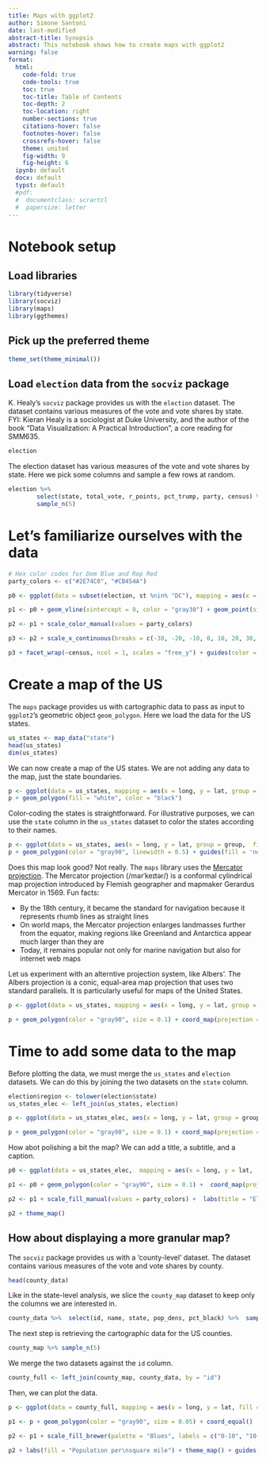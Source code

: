 ```yaml
---
title: Maps with ggplot2
author: Simone Santoni
date: last-modified
abstract-title: Synopsis
abstract: This notebook shows how to create maps with ggplot2
warning: false
format: 
  html:
    code-fold: true
    code-tools: true
    toc: true
    toc-title: Table of Contents 
    toc-depth: 2
    toc-location: right
    number-sections: true
    citations-hover: false
    footnotes-hover: false
    crossrefs-hover: false
    theme: united 
    fig-width: 9
    fig-height: 6
  ipynb: default
  docx: default
  typst: default
  #pdf:
  #  documentclass: scrartcl
  #  papersize: letter
---
```


# Notebook setup

## Load libraries

```r
library(tidyverse)
library(socviz)
library(maps)
library(ggthemes)
```

## Pick up the preferred theme

```r
theme_set(theme_minimal())
```

## Load `election` data from the `socviz` package

K. Healy's `socviz` package provides us with the `election` dataset. The dataset contains various measures of the vote and vote shares by state. FYI: Kieran Healy is a sociologist at Duke University, and the author of the book "Data Visualization: A Practical Introduction", a core reading for SMM635.

```r
election
```

The election dataset has various measures of the vote and vote shares by state. Here we pick some columns and sample a few rows at random.

```r
election %>%
        select(state, total_vote, r_points, pct_trump, party, census) %>%
        sample_n(5)
```

# Let's familiarize ourselves with the data

```r
# Hex color codes for Dem Blue and Rep Red
party_colors <- c("#2E74C0", "#CB454A")

p0 <- ggplot(data = subset(election, st %nin% "DC"), mapping = aes(x = r_points, y = reorder(state, r_points), color = party))

p1 <- p0 + geom_vline(xintercept = 0, color = "gray30") + geom_point(size = 2)

p2 <- p1 + scale_color_manual(values = party_colors)

p3 <- p2 + scale_x_continuous(breaks = c(-30, -20, -10, 0, 10, 20, 30, 40), labels = c("30\n (Clinton)", "20", "10", "0", "10", "20", "30", "40\n(Trump)"))

p3 + facet_wrap(~census, ncol = 1, scales = "free_y") + guides(color = 'none') + labs(x = "Point Margin", y = "") + theme(axis.text = element_text(size = 8))
```

# Create a map of the US

The `maps` package provides us with cartographic data to pass as input to `ggplot2`'s geometric object `geom_polygon`. Here we load the data for the US states.

```r
us_states <- map_data("state")
head(us_states)
dim(us_states)
```

We can now create a map of the US states. We are not adding any data to the map, just the state boundaries.

```r
p <- ggplot(data = us_states, mapping = aes(x = long, y = lat, group = group))
p + geom_polygon(fill = "white", color = "black")
```

Color-coding the states is straightforward. For illustrative purposes, we can use the `state` column in the `us_states` dataset to color the states according to their names.

```r
p <- ggplot(data = us_states, aes(x = long, y = lat, group = group,  fill = region))
p + geom_polygon(color = "gray90", linewidth = 0.5) + guides(fill = 'none')
```

Does this map look good? Not really. The `maps` library uses the [Mercator projection](link). The Mercator projection (/mərˈkeɪtər/) is a conformal cylindrical map projection introduced by Flemish geographer and mapmaker Gerardus Mercator in 1569. Fun facts:

+ By the 18th century, it became the standard for navigation because it represents rhumb lines as straight lines
+ On world maps, the Mercator projection enlarges landmasses further from the equator, making regions like Greenland and Antarctica appear much larger than they are
+ Today, it remains popular not only for marine navigation but also for internet web maps

Let us experiment with an alterntive projection system, like Albers'. The Albers projection is a conic, equal-area map projection that uses two standard parallels. It is particularly useful for maps of the United States.

```r
p <- ggplot(data = us_states, mapping = aes(x = long, y = lat, group = group, fill = region))

p + geom_polygon(color = "gray90", size = 0.1) + coord_map(projection = "albers", lat0 = 39, lat1 = 45) + guides(fill = 'none')
```

# Time to add some data to the map

Before plotting the data, we must merge the `us_states` and `election` datasets. We can do this by joining the two datasets on the `state` column. 

```r
election$region <- tolower(election$state)
us_states_elec <- left_join(us_states, election)
```

```r
p <- ggplot(data = us_states_elec, aes(x = long, y = lat, group = group, fill = party))

p + geom_polygon(color = "gray90", size = 0.1) + coord_map(projection = "albers", lat0 = 39, lat1 = 45)
```

How abot polishing a bit the map? We can add a title, a subtitle, and a caption.

```r
p0 <- ggplot(data = us_states_elec,  mapping = aes(x = long, y = lat,  group = group, fill = party))

p1 <- p0 + geom_polygon(color = "gray90", size = 0.1) +  coord_map(projection = "albers", lat0 = 39, lat1 = 45)

p2 <- p1 + scale_fill_manual(values = party_colors) +  labs(title = "Election Results 2016", fill = NULL)

p2 + theme_map()
```

## How about displaying a more granular map?

The `socviz` package provides us with a 'county-level' dataset. The dataset contains various measures of the vote and vote shares by county.

```r
head(county_data)
```

Like in the state-level analysis, we slice the `county_map` dataset to keep only the columns we are interested in.

```r
county_data %>%  select(id, name, state, pop_dens, pct_black) %>%  sample_n(5)
```

The next step is retrieving the cartographic data for the US counties.

```r
county_map %>% sample_n(5)
```

We merge the two datasets against the `id` column.

```r
county_full <- left_join(county_map, county_data, by = "id")
```

Then, we can plot the data.

```r
p <- ggplot(data = county_full, mapping = aes(x = long, y = lat, fill = pop_dens, group = group))

p1 <- p + geom_polygon(color = "gray90", size = 0.05) + coord_equal()

p2 <- p1 + scale_fill_brewer(palette = "Blues", labels = c("0-10", "10-50", "50-100", "100-500", "500-1,000", "1,000-5,000", ">5,000"))

p2 + labs(fill = "Population per\nsquare mile") + theme_map() + guides(fill = guide_legend(nrow = 1)) + theme(legend.position = "bottom")
```
